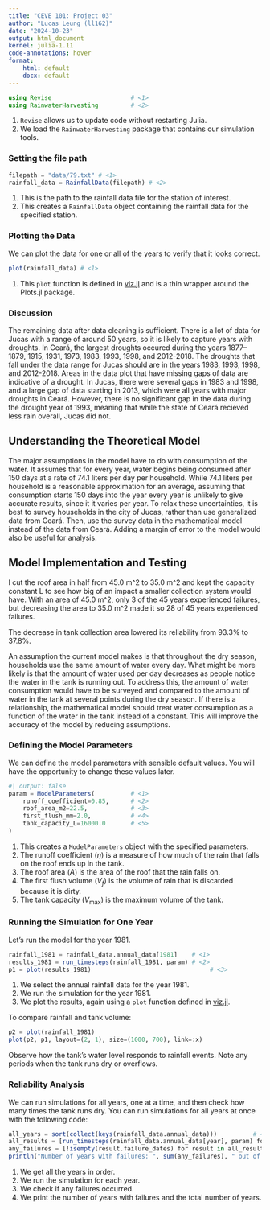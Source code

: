 ```yaml
---
title: "CEVE 101: Project 03"
author: "Lucas Leung (ll162)"
date: "2024-10-23"
output: html_document
kernel: julia-1.11
code-annotations: hover
format:
    html: default
    docx: default
---
```




```julia
using Revise                      # <1>
using RainwaterHarvesting         # <2>
```

1. `Revise` allows us to update code without restarting Julia.
2. We load the `RainwaterHarvesting` package that contains our simulation tools.

### Setting the file path

```julia
filepath = "data/79.txt" # <1>   
rainfall_data = RainfallData(filepath) # <2>
```

1. This is the path to the rainfall data file for the station of interest.
2. This creates a `RainfallData` object containing the rainfall data for the specified station.


### Plotting the Data

We can plot the data for one or all of the years to verify that it looks correct.

```julia
plot(rainfall_data) # <1>
```

1. This `plot` function is defined in [viz.jl](./RainwaterHarvesting/src/viz.jl) and is a thin wrapper around the Plots.jl package.

### Discussion

The remaining data after data cleaning is sufficient. There is a lot of data for Jucas with a range of around 50 years, so it is likely to capture years with droughts. In Ceará, the largest droughts occured during the years 1877–1879, 1915, 1931, 1973, 1983, 1993, 1998, and 2012-2018. The droughts that fall under the data range for Jucas should are in the years 1983, 1993, 1998, and 2012-2018. Areas in the data plot that have missing gaps of data are indicative of a drought. In Jucas, there were several gaps in 1983 and 1998, and a large gap of data starting in 2013, which were all years with major droughts in Ceará. However, there is no significant gap in the data during the drought year of 1993, meaning that while the state of Ceará recieved less rain overall, Jucas did not.

## Understanding the Theoretical Model

The major assumptions in the model have to do with consumption of the water. It assumes that for every year, water begins being consumed after 150 days at a rate of 74.1 liters per day per household. While 74.1 liters per household is a reasonable approximation for an average, assuming that consumption starts 150 days into the year every year is unlikely to give accurate results, since it it varies per year. To relax these uncertainties, it is best to survey households in the city of Jucas, rather than use generalized data from Ceará. Then, use the survey data in the mathematical model instead of the data from Ceará. Adding a margin of error to the model would also be useful for analysis. 

## Model Implementation and Testing

I cut the roof area in half from 45.0 m^2 to 35.0 m^2 and kept the capacity constant L to see how big of an impact a smaller collection system would have. With an area of 45.0 m^2, only 3 of the 45 years experienced failures, but decreasing the area to 35.0 m^2 made it so 28 of 45 years experienced failures. 

The decrease in tank collection area lowered its reliability from 93.3% to 37.8%.

An assumption the current model makes is that throughout the dry season, households use the same amount of water every day. What  might be more likely is that the amount of water used per day decreases as people notice the water in the tank is running out. To address this, the amount of water consumption would have to be surveyed and compared to the amount of water in the tank at several points during the dry season. If there is a relationship, the mathematical model should treat water consumption as a function of the water in the tank instead of a constant. This will improve the accuracy of the model by reducing assumptions.

### Defining the Model Parameters

We can define the model parameters with sensible default values.
You will have the opportunity to change these values later.

```julia
#| output: false
param = ModelParameters(          # <1>
    runoff_coefficient=0.85,      # <2>
    roof_area_m2=22.5,            # <3>
    first_flush_mm=2.0,           # <4>
    tank_capacity_L=16000.0       # <5>
)
```

1. This creates a `ModelParameters` object with the specified parameters.
2. The runoff coefficient ($\eta$) is a measure of how much of the rain that falls on the roof ends up in the tank.
3. The roof area ($A$) is the area of the roof that the rain falls on.
4. The first flush volume ($V_f$) is the volume of rain that is discarded because it is dirty.
5. The tank capacity ($V_\text{max}$) is the maximum volume of the tank.

### Running the Simulation for One Year

Let's run the model for the year 1981.

```julia
rainfall_1981 = rainfall_data.annual_data[1981]    # <1>
results_1981 = run_timesteps(rainfall_1981, param) # <2>
p1 = plot(results_1981)                                 # <3>
```

1. We select the annual rainfall data for the year 1981.
2. We run the simulation for the year 1981.
3. We plot the results, again using a `plot` function defined in [viz.jl](./RainwaterHarvesting/src/viz.jl).

To compare rainfall and tank volume:

```julia
p2 = plot(rainfall_1981)
plot(p2, p1, layout=(2, 1), size=(1000, 700), link=:x)
```

Observe how the tank's water level responds to rainfall events.
Note any periods when the tank runs dry or overflows.

### Reliability Analysis

We can run simulations for all years, one at a time, and then check how many times the tank runs dry.
You can run simulations for all years at once with the following code:

```julia
all_years = sort(collect(keys(rainfall_data.annual_data)))          # <1>
all_results = [run_timesteps(rainfall_data.annual_data[year], param) for year in all_years]   # <2>
any_failures = [!isempty(result.failure_dates) for result in all_results]  # <3>
println("Number of years with failures: ", sum(any_failures), " out of ", length(all_years))  # <4>
```

1. We get all the years in order.
2. We run the simulation for each year.
3. We check if any failures occurred.
4. We print the number of years with failures and the total number of years.
